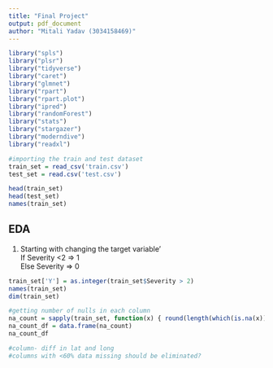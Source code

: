 ```yaml
---
title: "Final Project"
output: pdf_document
author: "Mitali Yadav (3034158469)"
---
```


```r
library("spls")
library("plsr")
library("tidyverse")
library("caret")
library("glmnet")
library("rpart")
library("rpart.plot")
library("ipred")
library("randomForest")
library("stats")
library("stargazer")
library("moderndive")
library("readxl")
```


```r
#importing the train and test dataset
train_set = read_csv('train.csv')
test_set = read.csv('test.csv')

head(train_set)
head(test_set)
names(train_set)
```
## EDA

1. Starting with changing the target variable'\
If Severity <2 => 1\
Else Severity => 0\
```r
train_set['Y'] = as.integer(train_set$Severity > 2)
names(train_set)
dim(train_set)
```
```r
#getting number of nulls in each column
na_count = sapply(train_set, function(x) { round(length(which(is.na(x)))/nrow(train_set),3)})
na_count_df = data.frame(na_count)
na_count_df
```
```r
#column- diff in lat and long
#columns with <60% data missing should be eliminated?

```


